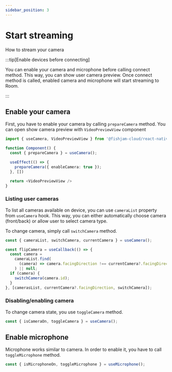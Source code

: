```yaml
---
sidebar_position: 3
---
```


# Start streaming

How to stream your camera

:::tip[Enable devices before connecting]

You can enable your camera and microphone before calling connect method.
This way, you can show user camera preview. Once connect method is called,
enabled camera and microphone will start streaming to Room.

:::

## Enable your camera

First, you have to enable your camera by calling `prepareCamera` method.
You can open show camera preview with `VideoPreviewView` component

```ts
import { useCamera, VideoPreviewView } from '@fishjam-cloud/react-native-client';

function Component() {
  const { prepareCamera } = useCamera();

  useEffect(() => {
    prepareCamera({ enableCamera: true });
  }, [])

  return <VideoPreviewView />
}
```

### Listing user cameras

To list all cameras available on device, you can use `cameraList` property from `useCamera` hook.
This way, you can either automatically choose camera (front/back) or allow user to select camera type.

To change camera, simply call `switchCamera` method.

```ts
const { cameraList, switchCamera, currentCamera } = useCamera();

const flipCamera = useCallback(() => {
  const camera =
    cameraList.find(
      (camera) => camera.facingDirection !== currentCamera?.facingDirection,
    ) || null;
  if (camera) {
    switchCamera(camera.id);
  }
}, [camerasList, currentCamera?.facingDirection, switchCamera]);
```

### Disabling/enabling camera

To change camera state, you use `toggleCamera` method.

```ts
const { isCameraOn, toggleCamera } = useCamera();
```

## Enable microphone

Microphone works similar to camera. In order to enable it, you have to call `toggleMicrophone` method.

```ts
const { isMicrophoneOn, toggleMicrophone } = useMicrophone();
```
